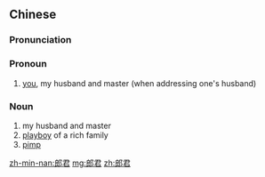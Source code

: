==Chinese==
{{zh-forms}}

===Pronunciation===
{{zh-pron
|m=lángjūn
|c=long4 gwan1
|mn=lông-kun
|cat=pron,n
}}

===Pronoun===
{{zh-pronoun}}

# {{lb|zh|dated}} [[you]], my husband and master (when addressing one's husband)

===Noun===
{{zh-noun}}

# my husband and master
# [[playboy]] of a rich family
# [[pimp]]

[[zh-min-nan:郎君]]
[[mg:郎君]]
[[zh:郎君]]